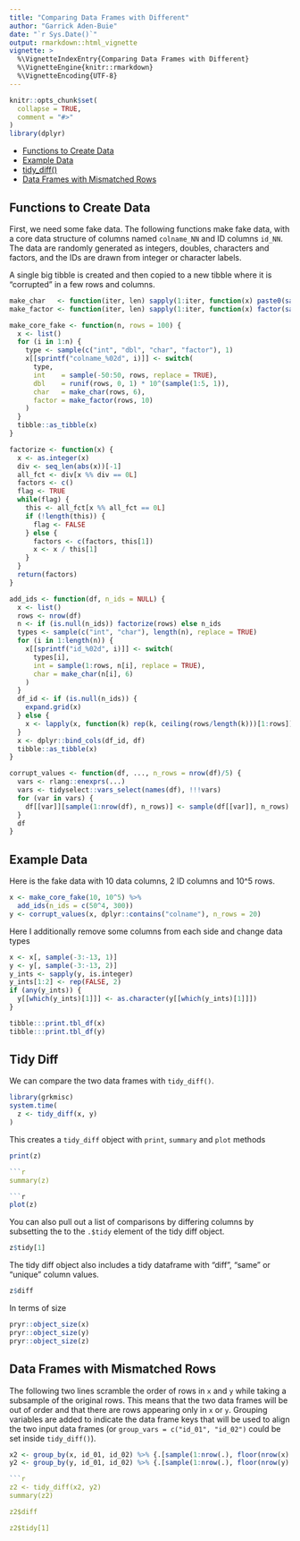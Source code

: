 ```yaml
---
title: "Comparing Data Frames with Different"
author: "Garrick Aden-Buie"
date: "`r Sys.Date()`"
output: rmarkdown::html_vignette
vignette: >
  %\VignetteIndexEntry{Comparing Data Frames with Different}
  %\VignetteEngine{knitr::rmarkdown}
  %\VignetteEncoding{UTF-8}
---
```


```r
knitr::opts_chunk$set(
  collapse = TRUE,
  comment = "#>"
)
library(dplyr)
```

- [Functions to Create Data](#functions-to-create-fake-data)
- [Example Data](#example-data)
- [tidy_diff()](#tidy-diff)
- [Data Frames with Mismatched Rows](#data-frames-with-mismatched-rows)

## Functions to Create Data
First, we need some fake data. The following functions make fake data, with
a core data structure of columns named `colname_NN` and ID columns `id_NN`.
The data are randomly generated as integers, doubles, characters and factors,
and the IDs are drawn from integer or character labels.

A single big tibble is created and then copied to a new tibble where it is
"corrupted" in a few rows and columns.

```r
make_char   <- function(iter, len) sapply(1:iter, function(x) paste0(sample(letters, len, replace = TRUE), collapse = ""))
make_factor <- function(iter, len) sapply(1:iter, function(x) factor(sample(letters[1:len], 1), levels = letters[1:len]))

make_core_fake <- function(n, rows = 100) {
  x <- list()
  for (i in 1:n) {
    type <- sample(c("int", "dbl", "char", "factor"), 1)
    x[[sprintf("colname_%02d", i)]] <- switch(
      type,
      int    = sample(-50:50, rows, replace = TRUE),
      dbl    = runif(rows, 0, 1) * 10^(sample(1:5, 1)),
      char   = make_char(rows, 6),
      factor = make_factor(rows, 10)
    )
  }
  tibble::as_tibble(x)
}

factorize <- function(x) {
  x <- as.integer(x)
  div <- seq_len(abs(x))[-1]
  all_fct <- div[x %% div == 0L]
  factors <- c()
  flag <- TRUE
  while(flag) {
    this <- all_fct[x %% all_fct == 0L]
    if (!length(this)) {
      flag <- FALSE
    } else {
      factors <- c(factors, this[1])
      x <- x / this[1]
    }
  }
  return(factors)
}

add_ids <- function(df, n_ids = NULL) {
  x <- list()
  rows <- nrow(df)
  n <- if (is.null(n_ids)) factorize(rows) else n_ids
  types <- sample(c("int", "char"), length(n), replace = TRUE)
  for (i in 1:length(n)) {
    x[[sprintf("id_%02d", i)]] <- switch(
      types[i],
      int = sample(1:rows, n[i], replace = TRUE),
      char = make_char(n[i], 6)
    )
  }
  df_id <- if (is.null(n_ids)) {
    expand.grid(x)
  } else {
    x <- lapply(x, function(k) rep(k, ceiling(rows/length(k)))[1:rows])
  }
  x <- dplyr::bind_cols(df_id, df)
  tibble::as_tibble(x)
}

corrupt_values <- function(df, ..., n_rows = nrow(df)/5) {
  vars <- rlang::enexprs(...)
  vars <- tidyselect::vars_select(names(df), !!!vars)
  for (var in vars) {
    df[[var]][sample(1:nrow(df), n_rows)] <- sample(df[[var]], n_rows)
  }
  df
}
```

## Example Data
Here is the fake data with 10 data columns, 2 ID columns and 10^5 rows.

```r
x <- make_core_fake(10, 10^5) %>%
  add_ids(n_ids = c(50^4, 300))
y <- corrupt_values(x, dplyr::contains("colname"), n_rows = 20)
```

Here I additionally remove some columns from each side and change data types

```r
x <- x[, sample(-3:-13, 1)]
y <- y[, sample(-3:-13, 2)]
y_ints <- sapply(y, is.integer)
y_ints[1:2] <- rep(FALSE, 2)
if (any(y_ints)) {
  y[[which(y_ints)[1]]] <- as.character(y[[which(y_ints)[1]]])
}

tibble:::print.tbl_df(x)
tibble:::print.tbl_df(y)
```

## Tidy Diff
We can compare the two data frames with `tidy_diff()`.

```r
library(grkmisc)
system.time(
  z <- tidy_diff(x, y)
)
```

This creates a `tidy_diff` object with `print`, `summary` and `plot` methods

```r
print(z)

```r
summary(z)

```r
plot(z)
```

You can also pull out a list of comparisons by differing columns by
subsetting the to the `.$tidy` element of the tidy diff object.

```r
z$tidy[1]
```

The tidy diff object also includes a tidy dataframe with "diff", "same" or
"unique" column values.

```r
z$diff
```

In terms of size

```r
pryr::object_size(x)
pryr::object_size(y)
pryr::object_size(z)
```

## Data Frames with Mismatched Rows

The following two lines scramble the order of rows in `x` and `y` while
taking a subsample of the original rows. This means that the two data frames
will be out of order and that there are rows appearing only in `x` or `y`.
Grouping variables are added to indicate the data frame keys that will be
used to align the two input data frames (or
`group_vars = c("id_01", "id_02")` could be set inside `tidy_diff()`).

```r
x2 <- group_by(x, id_01, id_02) %>% {.[sample(1:nrow(.), floor(nrow(x) * 0.9952)), ]}
y2 <- group_by(y, id_01, id_02) %>% {.[sample(1:nrow(.), floor(nrow(y) * 0.9921)), ]}

```r
z2 <- tidy_diff(x2, y2)
summary(z2)

z2$diff

z2$tidy[1]
```

